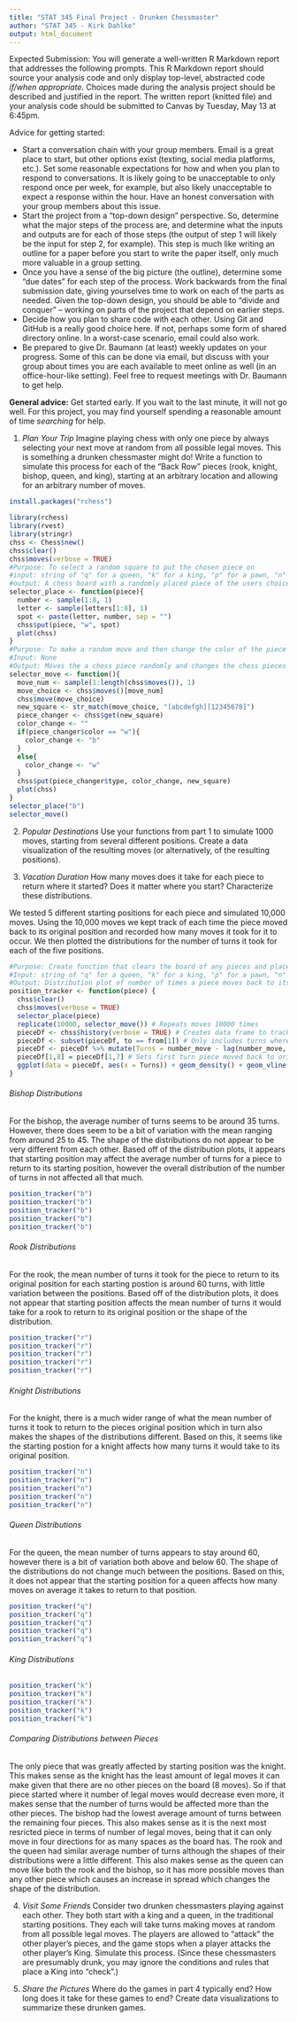 ```yaml
---
title: "STAT 345 Final Project - Drunken Chessmaster"
author: "STAT 345 - Kirk Dahlke"
output: html_document
---
```


Expected Submission: You will generate a well-written R Markdown report that addresses the following prompts. This R Markdown report should source your analysis code and only display top-level, abstracted code _if/when appropriate_. Choices made during the analysis project should be described and justified in the report. The written report (knitted file) and your analysis code should be submitted to Canvas by Tuesday, May 13 at 6:45pm. 

Advice for getting started:

- Start a conversation chain with your group members. Email is a great place to start, but other options exist (texting, social media platforms, etc.). Set some reasonable expectations for how and when you plan to respond to conversations. It is likely going to be unacceptable to only respond once per week, for example, but also likely unacceptable to expect a response within the hour. Have an honest conversation with your group members about this issue.
- Start the project from a "top-down design" perspective. So, determine what the major steps of the process are, and determine what the inputs and outputs are for each of those steps (the output of step 1 will likely be the input for step 2, for example). This step is much like writing an outline for a paper before you start to write the paper itself, only much more valuable in a group setting. 
- Once you have a sense of the big picture (the outline), determine some "due dates" for each step of the process. Work backwards from the final submission date, giving yourselves time to work on each of the parts as needed. Given the top-down design, you should be able to "divide and conquer" -- working on parts of the project that depend on earlier steps.
- Decide how you plan to share code with each other. Using Git and GitHub is a really good choice here. If not, perhaps some form of shared directory online. In a worst-case scenario, email could also work. 
- Be prepared to give Dr. Baumann (at least) weekly updates on your progress. Some of this can be done via email, but discuss with your group about times you are each available to meet online as well (in an office-hour-like setting). Feel free to request meetings with Dr. Baumann to get help.

**General advice:** Get started early. If you wait to the last minute, it will not go well. For this project, you may find yourself spending a reasonable amount of time _searching_ for help.

1. _Plan Your Trip_ Imagine playing chess with only one piece by always selecting your next move at random from all possible legal moves. This is something a drunken chessmaster might do! Write a function to simulate this process for each of the "Back Row" pieces (rook, knight, bishop, queen, and king), starting at an arbitrary location and allowing for an arbitrary number of moves.

```r
install.packages("rchess")
```

```r
library(rchess)
library(rvest)
library(stringr)
chss <- Chess$new()
chss$clear()
chss$moves(verbose = TRUE)
#Purpose: To select a random square to put the chosen piece on
#input: string of "q" for a queen, "k" for a king, "p" for a pawn, "n" for a knight, "r" for a rook, "b" for a bishop
#output: A chess board with a randomly placed piece of the users choice
selector_place <- function(piece){
  number <- sample(1:8, 1)
  letter <- sample(letters[1:8], 1)
  spot <- paste(letter, number, sep = "")
  chss$put(piece, "w", spot)
  plot(chss)
}
#Purpose: To make a random move and then change the color of the piece so as to avoid having to have more that one piece on the board.
#Input: None
#Output: Moves the a chess piece randomly and changes the chess pieces color
selector_move <- function(){
  move_num <- sample(1:length(chss$moves()), 1)
  move_choice <- chss$moves()[move_num]
  chss$move(move_choice)
  new_square <- str_match(move_choice, "[abcdefgh][12345678]")
  piece_changer <- chss$get(new_square)
  color_change <- ""
  if(piece_changer$color == "w"){
    color_change <- "b"
  }
  else{
    color_change <- "w"
  }
  chss$put(piece_changer$type, color_change, new_square)
  plot(chss)
}
selector_place("b")
selector_move()
```

2. _Popular Destinations_ Use your functions from part 1 to simulate 1000 moves, starting from several different positions. Create a data visualization of the resulting moves (or alternatively, of the resulting positions).

3. _Vacation Duration_ How many moves does it take for each piece to return where it started? Does it matter where you start? Characterize these distributions.

We tested 5 different starting positions for each piece and simulated 10,000 moves. Using the 10,000 moves we kept track of each time the piece moved back to its original position and recorded how many moves it took for it to occur. We then plotted the distributions for the number of turns it took for each of the five positions. 

```r
#Purpose: Create function that clears the board of any pieces and places new piece with new position each time it is called to see if distribution of number of turns changes with different starting positions.
#Input: string of "q" for a queen, "k" for a king, "p" for a pawn, "n" for a knight, "r" for a rook, "b" for a bishop
#Output: Distribution plot of number of times a piece moves back to its original position after a set number of total moves
position_tracker <- function(piece) { 
  chss$clear() 
  chss$moves(verbose = TRUE) 
  selector_place(piece) 
  replicate(10000, selector_move()) # Repeats moves 10000 times
  pieceDf <- chss$history(verbose = TRUE) # Creates data frame to track position of piece
  pieceDf <- subset(pieceDf, to == from[1]) # Only includes turns where piece moved back to starting position
  pieceDf <- pieceDf %>% mutate(Turns = number_move - lag(number_move, default = first(number_move))) # Creates column that shows number of moves it took to return back to original position.
  pieceDf[1,8] = pieceDf[1,7] # Sets first turn piece moved back to origin to the original number of moves since previous code made it equal to 0.
  ggplot(data = pieceDf, aes(x = Turns)) + geom_density() + geom_vline(data = pieceDf, aes(xintercept = mean(Turns)), linetype="dashed", size=1) + theme_classic() + scale_x_continuous(limits = c(0, 200)) # Creates density plot of number of moves it took for the piece to return to its original position.
}
```

###### Bishop Distributions

For the bishop, the average number of turns seems to be around 35 turns. However, there does seem to be a bit of variation with the mean ranging from around 25 to 45. The shape of the distributions do not appear to be very different from each other. Based off of the distribution plots, it appears that starting position may affect the average number of turns for a piece to return to its starting position, however the overall distribution of the number of turns in not affected all that much. 

```r
position_tracker("b")
position_tracker("b")
position_tracker("b")
position_tracker("b")
position_tracker("b")
```

###### Rook Distributions

For the rook, the mean number of turns it took for the piece to return to its original position for each starting postion is around 60 turns, with little variation between the positions. Based off of the distribution plots, it does not appear that starting position affects the mean number of turns it would take for a rook to return to its original position or the shape of the distribution.

```r
position_tracker("r")
position_tracker("r")
position_tracker("r")
position_tracker("r")
position_tracker("r")
```

###### Knight Distributions

For the knight, there is a much wider range of what the mean number of turns it took to return to the pieces original position which in turn also makes the shapes of the distributions different. Based on this, it seems like the starting postion for a knight affects how many turns it would take to its original position. 

```r
position_tracker("n")
position_tracker("n")
position_tracker("n")
position_tracker("n")
position_tracker("n")
```

###### Queen Distributions

For the queen, the mean number of turns appears to stay around 60, however there is a bit of variation both above and below 60. The shape of the distributions do not change much between the positions. Based on this, it does not appear that the starting position for a queen affects how many moves on average it takes to return to that position.

```r
position_tracker("q")
position_tracker("q")
position_tracker("q")
position_tracker("q")
position_tracker("q")
```

###### King Distributions

```r
position_tracker("k")
position_tracker("k")
position_tracker("k")
position_tracker("k")
position_tracker("k")
```

###### Comparing Distributions between Pieces

The only piece that was greatly affected by starting position was the knight. This makes sense as the knight has the least amount of legal moves it can make given that there are no other pieces on the board (8 moves). So if that piece started where it number of legal moves would decrease even more, it makes sense that the number of turns would be affected more than the other pieces. The bishop had the lowest average amount of turns between the remaining four pieces. This also makes sense as it is the next most resricted piece in terms of number of legal moves, being that it can only move in four directions for as many spaces as the board has. The rook and the queen had similar average number of turns although the shapes of their distributions were a little different. This also makes sense as the queen can move like both the rook and the bishop, so it has more possible moves than any other piece which causes an increase in spread which changes the shape of the distribution.


4. _Visit Some Friends_ Consider two drunken chessmasters playing against each other. They both start with a king and a queen, in the traditional starting positions. They each will take turns making moves at random from all possible legal moves. The players are allowed to "attack" the other player's pieces, and the game stops when a player attacks the other player's King. Simulate this process. (Since these chessmasters are presumably drunk, you may ignore the conditions and rules that place a King into "check".)

5. _Share the Pictures_ Where do the games in part 4 typically end?  How long does it take for these games to end? Create data visualizations to summarize these drunken games.




